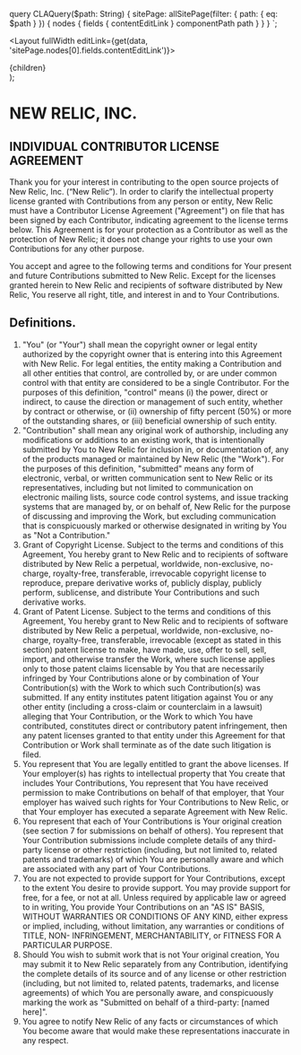 
  query CLAQuery($path: String) {
    sitePage: allSitePage(filter: { path: { eq: $path } }) {
      nodes {
        fields {
          contentEditLink
        }
        componentPath
        path
      }
    }
  }
`;

  <Layout fullWidth editLink={get(data, 'sitePage.nodes[0].fields.contentEditLink')}>
      <SEO title="New Relic Open Source Contributor License Agreement" />
      <PageHeading
        title="New Relic Open Source Contributor License Agreement"
        subheader="The content of this license agreement normally resides in a repo's cla.md file"
        hasSeparator
      />
      <div className="primary-content">
        <main>{children}</main>
      </div>
    </Layout>
);

# NEW RELIC, INC.

## INDIVIDUAL CONTRIBUTOR LICENSE AGREEMENT
Thank you for your interest in contributing to the open source projects of New Relic, Inc. (“New Relic”). In order to clarify the intellectual property license granted with Contributions from any person or entity, New Relic must have a Contributor License Agreement ("Agreement") on file that has been signed by each Contributor, indicating agreement to the license terms below. This Agreement is for your protection as a Contributor as well as the protection of New Relic; it does not change your rights to use your own Contributions for any other purpose.

You accept and agree to the following terms and conditions for Your present and future Contributions submitted to New Relic. Except for the licenses granted herein to New Relic and recipients of software distributed by New Relic, You reserve all right, title, and interest in and to Your Contributions.

## Definitions.

1. "You" (or "Your") shall mean the copyright owner or legal entity authorized by the copyright owner that is entering into this Agreement with New Relic. For legal entities, the entity making a Contribution and all other entities that control, are controlled by, or are under common control with that entity are considered to be a single Contributor. For the purposes of this definition, "control" means (i) the power, direct or indirect, to cause the direction or management of such entity, whether by contract or otherwise, or (ii) ownership of fifty percent (50%) or more of the outstanding shares, or (iii) beneficial ownership of such entity.
2. "Contribution" shall mean any original work of authorship, including any modifications or additions to an existing work, that is intentionally submitted by You to New Relic for inclusion in, or documentation of, any of the products managed or maintained by New Relic (the "Work"). For the purposes of this definition, "submitted" means any form of electronic, verbal, or written communication sent to New Relic or its representatives, including but not limited to communication on electronic mailing lists, source code control systems, and issue tracking systems that are managed by, or on behalf of, New Relic for the purpose of discussing and improving the Work, but excluding communication that is conspicuously marked or otherwise designated in writing by You as "Not a Contribution."
3. Grant of Copyright License. Subject to the terms and conditions of this Agreement, You hereby grant to New Relic and to recipients of software distributed by New Relic a perpetual, worldwide, non-exclusive, no-charge, royalty-free, transferable, irrevocable copyright license to reproduce, prepare derivative works of, publicly display, publicly perform, sublicense, and distribute Your Contributions and such derivative works.
4. Grant of Patent License. Subject to the terms and conditions of this Agreement, You hereby grant to New Relic and to recipients of software distributed by New Relic a perpetual, worldwide, non-exclusive, no-charge, royalty-free, transferable, irrevocable (except as stated in this section) patent license to make, have made, use, offer to sell, sell, import, and otherwise transfer the Work, where such license applies only to those patent claims licensable by You that are necessarily infringed by Your Contributions alone or by combination of Your Contribution(s) with the Work to which such Contribution(s) was submitted. If any entity institutes patent litigation against You or any other entity (including a cross-claim or counterclaim in a lawsuit) alleging that Your Contribution, or the Work to which You have contributed, constitutes direct or contributory patent infringement, then any patent licenses granted to that entity under this Agreement for that Contribution or Work shall terminate as of the date such litigation is filed.
5. You represent that You are legally entitled to grant the above licenses. If Your employer(s) has rights to intellectual property that You create that includes Your Contributions, You represent that You have received permission to make Contributions on behalf of that employer, that Your employer has waived such rights for Your Contributions to New Relic, or that Your employer has executed a separate Agreement with New Relic.
6. You represent that each of Your Contributions is Your original creation (see section 7 for submissions on behalf of others). You represent that Your Contribution submissions include complete details of any third-party license or other restriction (including, but not limited to, related patents and trademarks) of which You are personally aware and which are associated with any part of Your Contributions.
7. You are not expected to provide support for Your Contributions, except to the extent You desire to provide support. You may provide support for free, for a fee, or not at all. Unless required by applicable law or agreed to in writing, You provide Your Contributions on an "AS IS" BASIS, WITHOUT WARRANTIES OR CONDITIONS OF ANY KIND, either express or implied, including, without limitation, any warranties or conditions of TITLE, NON- INFRINGEMENT, MERCHANTABILITY, or FITNESS FOR A PARTICULAR PURPOSE.
8. Should You wish to submit work that is not Your original creation, You may submit it to New Relic separately from any Contribution, identifying the complete details of its source and of any license or other restriction (including, but not limited to, related patents, trademarks, and license agreements) of which You are personally aware, and conspicuously marking the work as "Submitted on behalf of a third-party: [named here]".
9. You agree to notify New Relic of any facts or circumstances of which You become aware that would make these representations inaccurate in any respect.

